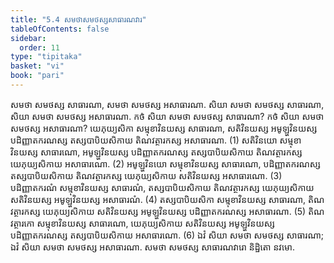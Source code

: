 ```yaml
---
title: "5.4 សមថាសមថស្សសាធារណវារ"
tableOfContents: false
sidebar:
  order: 11
type: "tipitaka"
basket: "vi"
book: "pari"
---
```



<DynamicBreadcrumb />

<Division number="299" book="pari">

<Paragraph number="1261" book="pari">
សមថា សមថស្ស សាធារណា, សមថា សមថស្ស អសាធារណា. សិយា សមថា សមថស្ស សាធារណា, សិយា សមថា សមថស្ស អសាធារណា.
</Paragraph>

<Paragraph number="1262" book="pari">
កថំ សិយា សមថា សមថស្ស សាធារណា? កថំ សិយា សមថា សមថស្ស អសាធារណា? យេភុយ្យសិកា សម្មុខាវិនយស្ស សាធារណា, សតិវិនយស្ស អមូឡ្ហវិនយស្ស បដិញ្ញាតករណស្ស តស្សបាបិយសិកាយ តិណវត្ថារកស្ស អសាធារណា. (1)
</Paragraph>

<Paragraph number="1263" book="pari">
សតិវិនយោ សម្មុខាវិនយស្ស សាធារណោ, អមូឡ្ហវិនយស្ស បដិញ្ញាតករណស្ស តស្សបាបិយសិកាយ តិណវត្ថារកស្ស យេភុយ្យសិកាយ អសាធារណោ. (2)
</Paragraph>

<Paragraph number="1264" book="pari">
អមូឡ្ហវិនយោ សម្មុខាវិនយស្ស សាធារណោ, បដិញ្ញាតករណស្ស តស្សបាបិយសិកាយ តិណវត្ថារកស្ស យេភុយ្យសិកាយ សតិវិនយស្ស អសាធារណោ. (3)
</Paragraph>

<Paragraph number="1265" book="pari">
បដិញ្ញាតករណំ សម្មុខាវិនយស្ស សាធារណំ, តស្សបាបិយសិកាយ តិណវត្ថារកស្ស យេភុយ្យសិកាយ សតិវិនយស្ស អមូឡ្ហវិនយស្ស អសាធារណំ. (4)
</Paragraph>

<Paragraph number="1266" book="pari">
តស្សបាបិយសិកា សម្មុខាវិនយស្ស សាធារណា, តិណវត្ថារកស្ស យេភុយ្យសិកាយ សតិវិនយស្ស អមូឡ្ហវិនយស្ស បដិញ្ញាតករណស្ស អសាធារណា. (5)
</Paragraph>

<Paragraph number="1267" book="pari">
តិណវត្ថារកោ សម្មុខាវិនយស្ស សាធារណោ, យេភុយ្យសិកាយ សតិវិនយស្ស អមូឡ្ហវិនយស្ស បដិញ្ញាតករណស្ស តស្សបាបិយសិកាយ អសាធារណោ. (6)
</Paragraph>

<Paragraph number="1268" book="pari">
ឯវំ សិយា សមថា សមថស្ស សាធារណា; ឯវំ សិយា សមថា សមថស្ស អសាធារណា.

</Paragraph>
</Division>

<Paragraph number="1269" type="center" book="pari">
សមថា សមថស្ស សាធារណវារោ និដ្ឋិតោ នវមោ.
</Paragraph>